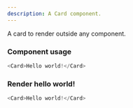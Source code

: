 ```yaml
---
description: A Card component.
---
```



A card to render outside any component.

### Component usage
```js
<Card>Hello world!</Card>
```

### Render hello world!

```js live
<Card>Hello world!</Card>
```
